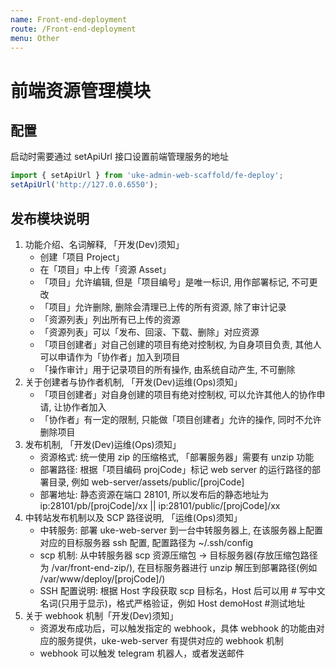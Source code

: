 ```yaml
---
name: Front-end-deployment
route: /Front-end-deployment
menu: Other
---
```


# 前端资源管理模块

## 配置

启动时需要通过 setApiUrl 接口设置前端管理服务的地址

```js
import { setApiUrl } from 'uke-admin-web-scaffold/fe-deploy';
setApiUrl('http://127.0.0.6550');
```

## 发布模块说明

1. 功能介绍、名词解释, 「开发(Dev)须知」
    - 创建「项目 Project」
    - 在「项目」中上传「资源 Asset」
    - 「项目」允许编辑, 但是「项目编号」是唯一标识, 用作部署标记, 不可更改
    - 「项目」允许删除, 删除会清理已上传的所有资源, 除了审计记录
    - 「资源列表」列出所有已上传的资源
    - 「资源列表」可以「发布、回滚、下载、删除」对应资源
    - 「项目创建者」对自己创建的项目有绝对控制权, 为自身项目负责, 其他人可以申请作为「协作者」加入到项目
    - 「操作审计」用于记录项目的所有操作, 由系统自动产生, 不可删除
2. 关于创建者与协作者机制, 「开发(Dev)运维(Ops)须知」
    - 「项目创建者」对自身创建的项目有绝对控制权, 可以允许其他人的协作申请, 让协作者加入
    - 「协作者」有一定的限制, 只能做「项目创建者」允许的操作, 同时不允许删除项目
3. 发布机制, 「开发(Dev)运维(Ops)须知」
    - 资源格式: 统一使用 zip 的压缩格式, 「部署服务器」需要有 unzip 功能
    - 部署路径: 根据「项目编码 projCode」标记 web server 的运行路径的部署目录, 例如 web-server/assets/public/[projCode]
    - 部署地址: 静态资源在端口 28101, 所以发布后的静态地址为 ip:28101/pb/[projCode]/xx || ip:28101/public/[projCode]/xx
4. 中转站发布机制以及 SCP 路径说明, 「运维(Ops)须知」
    - 中转服务: 部署 uke-web-server 到一台中转服务器上, 在该服务器上配置对应的目标服务器 ssh 配置, 配置路径为 ~/.ssh/config
    - scp 机制: 从中转服务器 scp 资源压缩包 -> 目标服务器(存放压缩包路径为 /var/front-end-zip/), 在目标服务器进行 unzip 解压到部署路径(例如 /var/www/deploy/[projCode]/)
    - SSH 配置说明: 根据 Host 字段获取 scp 目标名，Host 后可以用 # 写中文名词(只用于显示)，格式严格验证，例如 Host demoHost #测试地址
5. 关于 webhook 机制「开发(Dev)须知」
    - 资源发布成功后，可以触发指定的 webhook，具体 webhook 的功能由对应的服务提供，uke-web-server 有提供对应的 webhook 机制
    - webhook 可以触发 telegram 机器人，或者发送邮件
